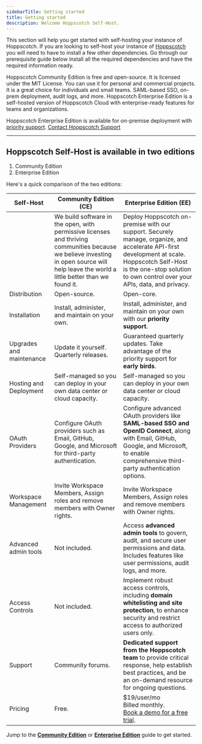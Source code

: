 ```yaml
---
sidebarTitle: Getting started
title: Getting started
description: Welcome Hoppscotch Self-Host.
---
```


This section will help you get started with self-hosting your instance of Hoppscotch. If you are looking to self-host your instance of [Hoppscotch](https://github.com/hoppscotch/hoppscotch) you will need to have to install a few other dependencies. Go through our prerequisite guide below install all the required dependencies and have the required information ready.

<CardGroup cols={1}>
  <Card title="Community Edition" iconType="light" icon="circle-arrow-right" href="/documentation/self-host/community-edition/getting-started">
    Hoppscotch Community Edition is free and open-source. It is licensed under the MIT License. You can use it for personal and commercial projects. It is a great choice for individuals and small teams.
  </Card>
  <Card title="Enterprise Edition" iconType="light" icon="circle-arrow-right" href="/documentation/self-host/enterprise-edition/getting-started">
    SAML-based SSO, on-prem deployment, audit logs, and more. Hoppscotch Enterprise Edition is a self-hosted version of Hoppscotch Cloud with enterprise-ready features for teams and organizations.
  </Card>
</CardGroup>

<Info>Hoppscotch Enterprise Edition is available for on-premise deployment with <ins>priority support</ins>. [Contact Hoppscotch Support](/support/getting-started/contact)</Info>

---

## Hoppscotch Self-Host is available in two editions

1. Community Edition
2. Enterprise Edition

Here's a quick comparison of the two editions:

| **Self-Host**            | **Community Edition** (CE)                                                                                                                                                               | **Enterprise Edition** (EE)                                                                                                                                                                                              |
| ------------------------ | ---------------------------------------------------------------------------------------------------------------------------------------------------------------------------------------- | ------------------------------------------------------------------------------------------------------------------------------------------------------------------------------------------------------------------------ |
|                          | We build software in the open, with permissive licenses and thriving communities because we believe investing in open source will help leave the world a little better than we found it. | Deploy Hoppscotch on-premise with our support. Securely manage, organize, and accelerate API-first development at scale. Hoppscotch Self-Host is the one-stop solution to own control over your APIs, data, and privacy. |
| Distribution             | Open-source.                                                                                                                                                                             | Open-core.                                                                                                                                                                                                               |
| Installation             | Install, administer, and maintain on your own.                                                                                                                                           | Install, administer, and maintain on your own with our **priority support**.                                                                                                                                                 |
| Upgrades and maintenance | Update it yourself. Quarterly releases.                                                                                                                                                  | Guaranteed quarterly updates. Take advantage of the priority support for **early birds**.                                                                                                                                    |
| Hosting and Deployment   | Self-managed so you can deploy in your own data center or cloud capacity.                                                                                                                | Self-managed so you can deploy in your own data center or cloud capacity.                                                                                                                                                |
| OAuth Providers          | Configure OAuth providers such as Email, GitHub, Google, and Microsoft for third-party authentication.                                                                                   | Configure advanced OAuth providers like **SAML-based SSO and OpenID Connect**, along with Email, GitHub, Google, and Microsoft, to enable comprehensive third-party authentication options.                                        |
| Workspace Management     | Invite Workspace Members, Assign roles and remove members with Owner rights.                                                                                                             | Invite Workspace Members, Assign roles and remove members with Owner rights.                                                                                                                                              |
| Advanced admin tools     | Not included.                                                                                                                                                                            | Access **advanced admin tools** to govern, audit, and secure user permissions and data. Includes features like user permissions, audit logs, and more.                                        |
| Access Controls          | Not included.                                                                                                                                                                            | Implement robust access controls, including **domain whitelisting and site protection**, to enhance security and restrict access to authorized users only.
| Support                  | Community forums.                                                                                                                                                                        | **Dedicated support from the Hoppscotch team** to provide critical response, help establish best practices, and be an on-demand resource for ongoing questions.                                                              |
| Pricing                  | Free.                                                                                                                                                                                    | $19/user/mo<br />Billed monthly.<br />[Book a demo for a free trial](https://cal.com/hoppscotch/enterprise-demo).                                                                                            |

<Tip>Jump to the [**Community Edition**](/documentation/self-host/community-edition/getting-started) or [**Enterprise Edition**](/documentation/self-host/enterprise-edition/getting-started) guide to get started.</Tip>